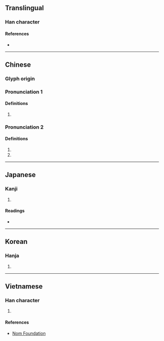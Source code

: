 {{character info}}
==Translingual==

===Han character===
{{Han char|rn=32|rad=土|as=05|sn=8|four=41120|canj=GMNR|ids=⿰土可}}

====References====
* {{Han ref|kx=0226.380|dkj=04994|dj=0462.160|hdz=10429.160|uh=5777|ud=22391|bh=A956|bd=43350}}

----

==Chinese==
{{zh-forms}}

===Glyph origin===
{{Han etym}}

===Pronunciation 1===
{{zh-pron
|m=kě
|c=ho2
|c-t=ho2
|mn=qz:khóⁿ/xm,zz:khó/tw:khia̍t
|mn_note=khia̍t - 碣 is used in the Mainland
|mn-t=ko1
|mc=y
|oc=y
|cat=a
}}

====Definitions====
{{zh-hanzi}}

# {{zh-only|坎坷}}

===Pronunciation 2===
{{zh-pron
|m=kē
|c=ho1
|c-t=ho2
|cat=n,pn
}}

====Definitions====
{{zh-hanzi}}

# {{zh-used in|坷垃}}
# {{n-g|A placename in ancient China.}}

----

==Japanese==

===Kanji===
{{ja-kanji|grade=|rs=土05}}

# {{rfdef|ja|sort=土05}}

====Readings====
* {{ja-readings|on=か|kun=}}

----

==Korean==

===Hanja===
{{ko-hanja|hangeul=가|rv=ga|mr=ka}}

# {{rfdef|ko|sort=土05}}

----

==Vietnamese==

===Han character===
{{vi-readings|reading=kha, khá, khú|rs=土05}}

# {{rfdef|vi|sort=土05}}

====References====
* [http://nomfoundation.org/common/nom_details.php?codepoint=5777 Nom Foundation]